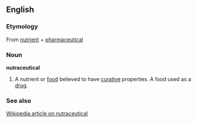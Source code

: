==English==
===Etymology===
From [[nutrient]] + [[pharmaceutical]]
===Noun===
'''nutraceutical'''
#A nutrient or [[food]] believed to have [[cure|curative]] properties.  A food used as a [[drug]].
===See also===
[[w:Nutraceutical|Wikipedia article on nutraceutical]]